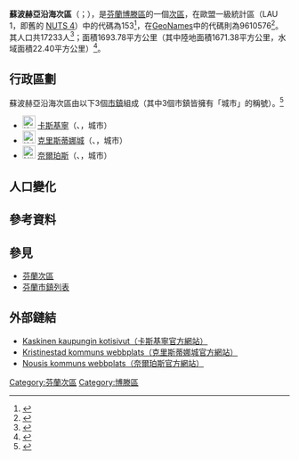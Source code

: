 {{Infobox settlement
| name                    = 蘇波赫亞沿海次區
| settlement_type         = [[芬蘭次區|次區]]
| native_name             =Suupohjan rannikkoseutu
| native_name_lang        = fi
| image_map               =Suupohjan.rannikkoseutu.sijainti.Suomi.2020.svg
| subdivision_type        = [[世界政區索引|國家]]
| subdivision_name        = {{flag|Finland}}
| subdivision_type1        = [[芬蘭行政區|行政區]]
| subdivision_name1        = [[博滕區|博滕區]]
| population_footnotes    = <ref name="Population" />
| population_total        = 17233
| population_as_of        = 2020
| area_footnotes          = <ref name="Area" />
| area_total_km2          = 1693.78
| area_land_km2           = 1671.38
| area_water_km2          = 22.40
| population_density_km2  = auto
| coordinates             = {{Coord|62.39744|21.40441|display=title,inline}}
| coordinates_footnotes   = <ref name="GeoNames" />
| timezone1               = [[歐洲東部時間|EET]]<ref>{{Cite web|url=https://www.timeanddate.com/worldclock/finland/helsinki|title=Current Local Time in Helsinki, Finland|website=Time and Date|language=en|access-date=2020-07-16|archive-date=2020-08-04|archive-url=https://web.archive.org/web/20200804053117/https://www.timeanddate.com/worldclock/finland/helsinki|dead-url=no}}</ref>
| utc_offset1             = +2
| timezone1_DST           = [[歐洲東部夏令時間|EEST]]<ref>{{Cite web|url=https://www.timeanddate.com/time/change/finland/helsinki|title=Clock Changes in Helsinki, Finland|website=Time and Date|language=en|access-date=2020-07-16|archive-date=2020-08-04|archive-url=https://web.archive.org/web/20200804053109/https://www.timeanddate.com/time/change/finland/helsinki|dead-url=no}}</ref>
| utc_offset1_DST         = +3
| blank_name              = [[GeoNames|GeoNames]]<ref name="GeoNames" />
| blank_info              = 9610576
| blank1_name             = LAU 1（NUTS 4）<ref name="LAU" />
| blank1_info              = 153
}}
'''蘇波赫亞沿海次區'''（{{lang-fi|Suupohjan rannikkoseutu}}；{{lang-sv|Sydösterbotten ekonomiska region}}），是[[芬蘭共和國|芬蘭]][[博滕區|博滕區]]的一個[[芬蘭次區|次區]]，在歐盟一級{{tsl|fr|Unité administrative locale|地方行政單位}}統計區（LAU 1，即舊的 [[地域統計單位命名法|NUTS 4]]）中的代碼為153<ref name="LAU">{{Cite web |url=http://tilastokeskus.fi/meta/luokitukset/seutukunta/001-2013/index_sv.html |title=Förteckning över ekonomiska regioner |publisher=Statistikcentralen |language=sv |access-date=2013-12-25 |archive-date=2013-11-11 |archive-url=https://web.archive.org/web/20131111091437/http://tilastokeskus.fi/meta/luokitukset/seutukunta/001-2013/index_sv.html |dead-url=no }}</ref>，在[[GeoNames|GeoNames]]中的代碼則為9610576<ref name="GeoNames">{{Cite web |url = https://www.geonames.org/9610576 |title = GeoNames - Sydösterbotten (9610576) |access-date = 2020-07-14 |website=[[GeoNames|GeoNames]] |language = en}}</ref>。其人口共17233人<ref name="Population">{{Cite web |url = http://pxnet2.stat.fi/PXWeb/pxweb/fi/StatFin/StatFin__vrm__vamuu/statfin_vamuu_pxt_11lj.px/table/tableViewLayout1/ |title = Väestörakenteen ennakkotiedot alueittain, 2020M01*-2020M05* |date = 2020-01-31 |publisher = Tilastokeskus |access-date = 2020-07-13 |language = fi |archive-date = 2020-12-14 |archive-url = https://web.archive.org/web/20201214201953/http://pxnet2.stat.fi/PXWeb/pxweb/fi/StatFin/StatFin__vrm__vamuu/statfin_vamuu_pxt_11lj.px/ |dead-url = yes }}</ref>；面積1693.78平方公里（其中陸地面積1671.38平方公里，水域面積22.40平方公里）<ref name="Area">{{Cite web |url = https://www.maanmittauslaitos.fi/sites/maanmittauslaitos.fi/files/attachments/2020/01/Vuoden_2020_pinta-alatilasto_kunnat_maakunnat.xlsx |title = Pinta-alat kunnittain (Excel) 2020-01-01 |date = 2020-01-01 |publisher = Maanmittauslaitos |access-date = 2020-07-13 |language = fi |archive-date = 2020-07-10 |archive-url = https://web.archive.org/web/20200710123737/https://www.maanmittauslaitos.fi/sites/maanmittauslaitos.fi/files/attachments/2020/01/Vuoden_2020_pinta-alatilasto_kunnat_maakunnat.xlsx |dead-url = yes }}</ref>。

== 行政區劃 ==
蘇波赫亞沿海次區由以下3個[[芬蘭市鎮|市鎮]]組成（其中3個市鎮皆擁有「城市」的稱號）。<ref name="Lappi">{{Cite web |language=fi |url=http://www.patio.fi/PatioWeb/facelets/suomenaluejaot/suomenaluejaot.faces |title=Finlands regionindelning på |website=www.patio.fi. |archive-url=https://web.archive.org/web/20121022111321/http://www.patio.fi/PatioWeb/facelets/suomenaluejaot/suomenaluejaot.faces |archive-date=2012-10-22 |access-date=2020-07-19 |dead-url=yes }}</ref>
* [[File:Kaskinen.vaakuna.svg|23px]] [[卡斯基寧|卡斯基寧]]（{{lang-fi|Kaskinen}}、{{lang-sv|Kaskö}}，城市）
* [[File:Kristiinankaupunki.vaakuna.svg|23px]] [[克里斯蒂娜城|克里斯蒂娜城]]（{{lang-sv|Kristinestad}}、{{lang-fi|Kristiinankaupunki}}，城市）
* [[File:Närpiö.vaakuna.svg|23px]] [[奈爾珀斯|奈爾珀斯]]（{{lang-sv|Nousis}}、{{lang-fi|Nousiainen}}，城市）

== 人口變化 ==
{{Bar box
|title   =  蘇波赫亞沿海次區1980年－2010年的人口變化圖
|titlebar=  #DDD
|width   =  600px
|barwidth=  500px
|left1   =  年
|right1  =  人口
|float   =  left
|bars    =  
{{bar pixel|1980|#0099FF|456||47 051}}
{{bar pixel|1985|#0099FF|465||47 982}}
{{bar pixel|1990|#0099FF|467||48 202}}
{{bar pixel|1995|#0099FF|471||48 668}}
{{bar pixel|2000|#0099FF|468||48 343}}
{{bar pixel|2005|#0099FF|471||48 655}}
{{bar pixel|2010|#0099FF|480||49 554}}
|caption = 來源：Tilastokeskus.<ref>{{Cite web | url = http://pxnet2.stat.fi/PXWeb/pxweb/fi/StatFin/StatFin__vrm__vaerak/statfin_vaerak_pxt_011.px | title = Väestö kielen mukaan sekä ulkomaan kansalaisten määrä ja maa-pinta-ala alueittain 1980 - 2016 | publisher = Tilastokeskus | access-date = 2018-01-18 | language = fi | archive-url = https://web.archive.org/web/20180617142223/http://pxnet2.stat.fi/PXWeb/pxweb/fi/StatFin/StatFin__vrm__vaerak/statfin_vaerak_pxt_011.px | archive-date = 2018-06-17 | dead-url = yes }}</ref>
}}
{{clear}}

== 參考資料 ==
{{reflist}}

== 參見 ==
* [[芬蘭次區|芬蘭次區]]
* [[芬蘭市鎮列表|芬蘭市鎮列表]]

== 外部鏈結 ==
* [https://kaskinen.fi/fi Kaskinen kaupungin kotisivut（卡斯基寧官方網站）] {{Wayback|url=https://kaskinen.fi/fi |date=20210227070822 }} {{fi icon}}
* [https://www.krs.fi/ Kristinestad kommuns webbplats（克里斯蒂娜城官方網站）] {{Wayback|url=https://www.krs.fi/ |date=20210211013500 }} {{sv icon}}
* [https://www.narpes.fi/ Nousis kommuns webbplats（奈爾珀斯官方網站）] {{Wayback|url=https://www.narpes.fi/ |date=20210228120919 }} {{sv icon}}

{{芬蘭次區}}
[[Category:芬蘭次區|Category:芬蘭次區]]
[[Category:博滕區|Category:博滕區]]